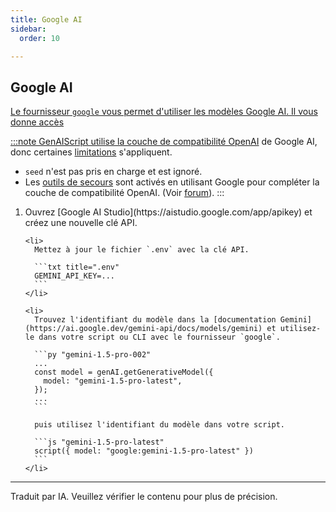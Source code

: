 ```yaml
---
title: Google AI
sidebar:
  order: 10

---
```



## Google AI <a href="" id="google" />

Le fournisseur `google` vous permet d'utiliser les modèles Google AI. Il vous donne accès

:::note
GenAIScript utilise la couche de [compatibilité OpenAI](https://ai.google.dev/gemini-api/docs/openai) de Google AI, donc certaines [limitations](https://ai.google.dev/gemini-api/docs/openai#current-limitations) s'appliquent.

* `seed` n'est pas pris en charge et est ignoré.
* Les [outils de secours](/genaiscript/reference/scripts/tools#fallbacktools) sont activés en utilisant Google pour compléter la couche de compatibilité OpenAI. (Voir [forum](https://discuss.ai.google.dev/t/gemini-openai-compatibility-multiple-functions-support-in-function-calling-error-400/49431)).
:::

<Steps>
  <ol>
    <li>
      Ouvrez [Google AI Studio](https://aistudio.google.com/app/apikey) et créez une nouvelle clé API.
    </li>

    <li>
      Mettez à jour le fichier `.env` avec la clé API.

      ```txt title=".env"
      GEMINI_API_KEY=...
      ```
    </li>

    <li>
      Trouvez l'identifiant du modèle dans la [documentation Gemini](https://ai.google.dev/gemini-api/docs/models/gemini) et utilisez-le dans votre script ou CLI avec le fournisseur `google`.

      ```py "gemini-1.5-pro-002"
      ...
      const model = genAI.getGenerativeModel({
        model: "gemini-1.5-pro-latest",
      });
      ...
      ```

      puis utilisez l'identifiant du modèle dans votre script.

      ```js "gemini-1.5-pro-latest"
      script({ model: "google:gemini-1.5-pro-latest" })
      ```
    </li>
  </ol>
</Steps>

<LLMProviderFeatures provider="google" />

<hr />

Traduit par IA. Veuillez vérifier le contenu pour plus de précision.
